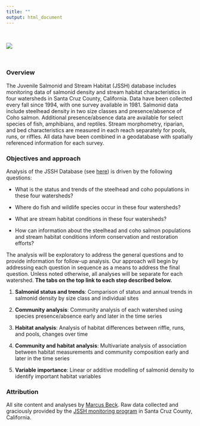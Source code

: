 ```yaml
---
title: ""
output: html_document
---
```

<br>


![](./imgs/sites.jpg)  

<br>

### Overview

The Juvenile Salmonid and Stream Habitat (JSSH) database includes monitoring data of salmonid density and stream habitat characteristics in four watersheds in Santa Cruz County, California.  Data have been collected every fall since 1994, with one survey available in 1981.  Salmonid data include steelhead density in two size classes and presence/absence of Coho salmon. Additional presence/absence data are available for select species of fish, amphibians, and reptiles.  Stream morphometry, riparian, and bed characteristics are measured in each reach separately for pools, runs, or riffles.  All data have been combined in a geodatabase with spatially referenced information for each survey.  

### Objectives and approach 

Analysis of the JSSH Database (see [here](https://www.arcgis.com/home/item.html?id=6d9b81bf5b2b4b309f5ff097e0edcfaa#overview)) is driven by the following questions:

* What is the status and trends of the steelhead and coho populations in these four watersheds?

* Where do fish and wildlife species occur in these four watersheds? 

* What are stream habitat conditions in these four watersheds?

* How can information about the steelhead and coho salmon populations and stream habitat conditions inform conservation and restoration efforts?  

The analysis will be exploratory to address the general questions and to provide information for follow-up analysis. Our approach will begin by addressing each question in sequence as a means to address the final question.  Unless noted otherwise, all analyses will be separate for each watershed. __The tabs on the top link to each step described below.__

1) __Salmonid status and trends__: Comparison of status and annual trends in salmonid density by size class and individual sites

1) __Community analysis__: Community analysis of each watershed using species presence/absence early and later in the time series

1) __Habitat analysis__: Analysis of habitat differences between riffle, runs, and pools, changes over time

1) __Community and habitat analysis__: Multivariate analysis of association between habitat measurements and community composition early and later in the time series

1) __Variable importance__: Linear or additive modelling of salmonid density to identify important habitat variables

### Attribution

All site content and analyses by [Marcus Beck](mailto:marcusb@sccwrp.org). Raw data collected and graciously provided by the [JSSH monitoring program](http://scceh.com/steelhead.aspx) in Santa Cruz County, California.
